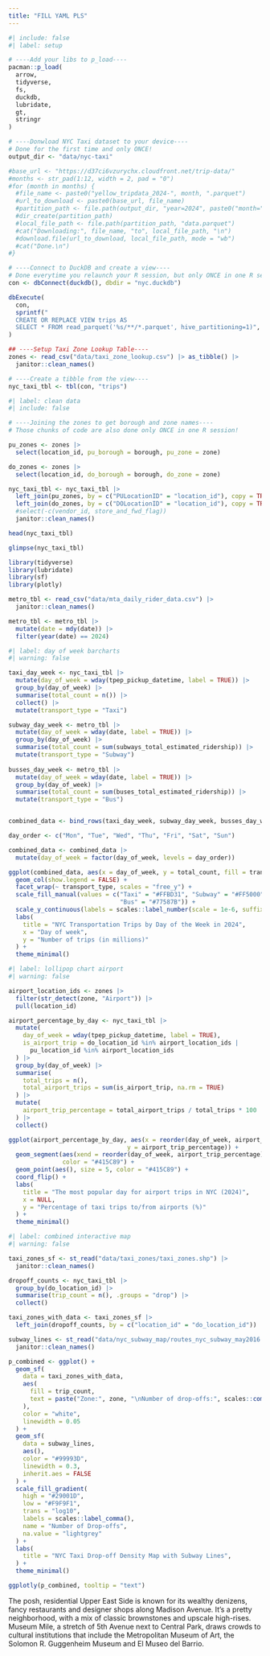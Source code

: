 ```yaml
---
title: "FILL YAML PLS"
---
```


```r
#| include: false
#| label: setup

# ----Add your libs to p_load----
pacman::p_load( 
  arrow, 
  tidyverse, 
  fs, 
  duckdb,
  lubridate,
  gt,
  stringr
)

# ----Donwload NYC Taxi dataset to your device----
# Done for the first time and only ONCE!
output_dir <- "data/nyc-taxi"

#base_url <- "https://d37ci6vzurychx.cloudfront.net/trip-data/"
#months <- str_pad(1:12, width = 2, pad = "0")
#for (month in months) {
  #file_name <- paste0("yellow_tripdata_2024-", month, ".parquet")
  #url_to_download <- paste0(base_url, file_name)
  #partition_path <- file.path(output_dir, "year=2024", paste0("month=", month))
  #dir_create(partition_path)
  #local_file_path <- file.path(partition_path, "data.parquet")
  #cat("Downloading:", file_name, "to", local_file_path, "\n")
  #download.file(url_to_download, local_file_path, mode = "wb")
  #cat("Done.\n")
#}

# ----Connect to DuckDB and create a view----
# Done everytime you relaunch your R session, but only ONCE in one R session!
con <- dbConnect(duckdb(), dbdir = "nyc.duckdb")

dbExecute(
  con,
  sprintf("
  CREATE OR REPLACE VIEW trips AS 
  SELECT * FROM read_parquet('%s/**/*.parquet', hive_partitioning=1)", output_dir)
)

## ----Setup Taxi Zone Lookup Table----
zones <- read_csv("data/taxi_zone_lookup.csv") |> as_tibble() |>
  janitor::clean_names()

# ----Create a tibble from the view----
nyc_taxi_tbl <- tbl(con, "trips") 
```

```r
#| label: clean data
#| include: false

# ----Joining the zones to get borough and zone names----
# Those chunks of code are also done only ONCE in one R session!

pu_zones <- zones |>
  select(location_id, pu_borough = borough, pu_zone = zone)

do_zones <- zones |>
  select(location_id, do_borough = borough, do_zone = zone)

nyc_taxi_tbl <- nyc_taxi_tbl |>
  left_join(pu_zones, by = c("PULocationID" = "location_id"), copy = TRUE) |>
  left_join(do_zones, by = c("DOLocationID" = "location_id"), copy = TRUE) |>
  #select(-c(vendor_id, store_and_fwd_flag))
  janitor::clean_names()

head(nyc_taxi_tbl)
```

```r
glimpse(nyc_taxi_tbl)
```

```r
library(tidyverse)
library(lubridate)
library(sf)
library(plotly)

metro_tbl <- read_csv("data/mta_daily_rider_data.csv") |>
  janitor::clean_names()

metro_tbl <- metro_tbl |>
  mutate(date = mdy(date)) |>
  filter(year(date) == 2024)

```

```r
#| label: day of week barcharts
#| warning: false

taxi_day_week <- nyc_taxi_tbl |>
  mutate(day_of_week = wday(tpep_pickup_datetime, label = TRUE)) |>
  group_by(day_of_week) |>
  summarise(total_count = n()) |>
  collect() |>
  mutate(transport_type = "Taxi")

subway_day_week <- metro_tbl |>
  mutate(day_of_week = wday(date, label = TRUE)) |>
  group_by(day_of_week) |>
  summarise(total_count = sum(subways_total_estimated_ridership)) |>
  mutate(transport_type = "Subway")
  
busses_day_week <- metro_tbl |>
  mutate(day_of_week = wday(date, label = TRUE)) |>
  group_by(day_of_week) |>
  summarise(total_count = sum(buses_total_estimated_ridership)) |>
  mutate(transport_type = "Bus")


combined_data <- bind_rows(taxi_day_week, subway_day_week, busses_day_week)

day_order <- c("Mon", "Tue", "Wed", "Thu", "Fri", "Sat", "Sun")

combined_data <- combined_data |>
  mutate(day_of_week = factor(day_of_week, levels = day_order))

ggplot(combined_data, aes(x = day_of_week, y = total_count, fill = transport_type)) +
  geom_col(show.legend = FALSE) +
  facet_wrap(~ transport_type, scales = "free_y") +
  scale_fill_manual(values = c("Taxi" = "#FFBD31", "Subway" = "#FF5000", 
                               "Bus" = "#77587B")) +
  scale_y_continuous(labels = scales::label_number(scale = 1e-6, suffix = "M")) +
  labs(
    title = "NYC Transportation Trips by Day of the Week in 2024",
    x = "Day of week",
    y = "Number of trips (in millions)"
  ) +
  theme_minimal()
```

```r
#| label: lollipop chart airport
#| warning: false

airport_location_ids <- zones |>
  filter(str_detect(zone, "Airport")) |>
  pull(location_id)

airport_percentage_by_day <- nyc_taxi_tbl |>
  mutate(
    day_of_week = wday(tpep_pickup_datetime, label = TRUE),
    is_airport_trip = do_location_id %in% airport_location_ids | 
      pu_location_id %in% airport_location_ids
  ) |>
  group_by(day_of_week) |>
  summarise(
    total_trips = n(),
    total_airport_trips = sum(is_airport_trip, na.rm = TRUE)
  ) |>
  mutate(
    airport_trip_percentage = total_airport_trips / total_trips * 100
  ) |>
  collect()

ggplot(airport_percentage_by_day, aes(x = reorder(day_of_week, airport_trip_percentage),
                                 y = airport_trip_percentage)) +
  geom_segment(aes(xend = reorder(day_of_week, airport_trip_percentage), yend = 0), 
               color = "#415C89") +
  geom_point(aes(), size = 5, color = "#415C89") +
  coord_flip() +
  labs(
    title = "The most popular day for airport trips in NYC (2024)",
    x = NULL,
    y = "Percentage of taxi trips to/from airports (%)"
  ) +
  theme_minimal()
```


```r
#| label: combined interactive map
#| warning: false

taxi_zones_sf <- st_read("data/taxi_zones/taxi_zones.shp") |>
  janitor::clean_names()

dropoff_counts <- nyc_taxi_tbl |>
  group_by(do_location_id) |>
  summarise(trip_count = n(), .groups = "drop") |>
  collect()

taxi_zones_with_data <- taxi_zones_sf |>
  left_join(dropoff_counts, by = c("location_id" = "do_location_id"))

subway_lines <- st_read("data/nyc_subway_map/routes_nyc_subway_may2016.shp") |>
  janitor::clean_names()

p_combined <- ggplot() +
  geom_sf(
    data = taxi_zones_with_data,
    aes(
      fill = trip_count,
      text = paste("Zone:", zone, "\nNumber of drop-offs:", scales::comma(trip_count))
    ),
    color = "white",
    linewidth = 0.05
  ) +
  geom_sf(
    data = subway_lines,
    aes(),
    color = "#99993D",
    linewidth = 0.3,
    inherit.aes = FALSE
  ) +
  scale_fill_gradient(
    high = "#29001D",
    low = "#F9F9F1",
    trans = "log10",
    labels = scales::label_comma(),
    name = "Number of Drop-offs",
    na.value = "lightgrey"
  ) +
  labs(
    title = "NYC Taxi Drop-off Density Map with Subway Lines",
  ) +
  theme_minimal()

ggplotly(p_combined, tooltip = "text")
```

The posh, residential Upper East Side is known for its wealthy denizens, fancy restaurants and designer shops along Madison Avenue. It's a pretty neighborhood, with a mix of classic brownstones and upscale high-rises. Museum Mile, a stretch of 5th Avenue next to Central Park, draws crowds to cultural institutions that include the Metropolitan Museum of Art, the Solomon R. Guggenheim Museum and El Museo del Barrio.